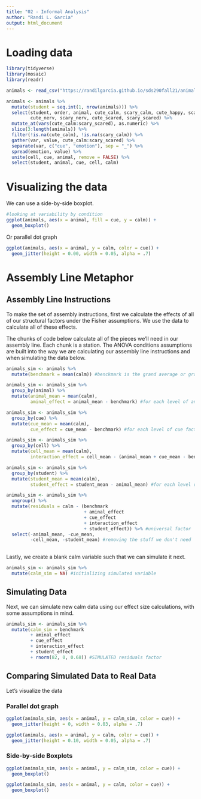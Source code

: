 ```yaml
---
title: "02 - Informal Analysis"
author: "Randi L. Garcia"
output: html_document
---
```


# Loading data

```r
library(tidyverse)
library(mosaic)
library(readr)

animals <- read_csv("https://randilgarcia.github.io/sds290fall21/animals.csv")

animals <- animals %>%
  mutate(student = seq.int(1, nrow(animals))) %>%
  select(student, order, animal, cute_calm, scary_calm, cute_happy, scary_happy, 
         cute_nerv, scary_nerv, cute_scared, scary_scared) %>%
  mutate_at(vars(cute_calm:scary_scared), as.numeric) %>%
  slice(3:length(animals)) %>% 
  filter(!is.na(cute_calm), !is.na(scary_calm)) %>%
  gather(var, value, cute_calm:scary_scared) %>%
  separate(var, c("cue", "emotion"), sep = "_") %>%
  spread(emotion, value) %>%
  unite(cell, cue, animal, remove = FALSE) %>%
  select(student, animal, cue, cell, calm) 
```

# Visualizing the data

We can use a side-by-side boxplot.

```r
#looking at variability by condition
ggplot(animals, aes(x = animal, fill = cue, y = calm)) +
  geom_boxplot()
```

Or parallel dot graph

```r
ggplot(animals, aes(x = animal, y = calm, color = cue)) +
  geom_jitter(height = 0.00, width = 0.05, alpha = .7)
```

# Assembly Line Metaphor

## Assembly Line Instructions

To make the set of assembly instructions, first we calculate the effects of all of our structural factors under the Fisher assumptions. We use the data to calculate all of these effects.

The chunks of code below calculate all of the pieces we'll need in our assembly line. Each chunk is a station. The ANOVA conditions assumptions are built into the way we are calculating our assembly line instructions and when simulating the data below. 

```r
animals_sim <- animals %>%
  mutate(benchmark = mean(calm)) #benckmark is the grand average or grand mean
```

```r
animals_sim <- animals_sim %>%
  group_by(animal) %>%
  mutate(animal_mean = mean(calm),
         aminal_effect = animal_mean - benchmark) #for each level of animal factor
```

```r
animals_sim <- animals_sim %>%
  group_by(cue) %>%
  mutate(cue_mean = mean(calm),
         cue_effect = cue_mean - benchmark) #for each level of cue factor
```

```r
animals_sim <- animals_sim %>%
  group_by(cell) %>%
  mutate(cell_mean = mean(calm),
         interaction_effect = cell_mean - (animal_mean + cue_mean - benchmark)) #for each cell of interaction
```

```r
animals_sim <- animals_sim %>%
  group_by(student) %>% 
  mutate(student_mean = mean(calm),
         student_effect = student_mean - animal_mean) #for each level of student factor, nuisance factor
```

```r
animals_sim <- animals_sim %>%
  ungroup() %>%
  mutate(residuals = calm - (benchmark 
                             + aminal_effect 
                             + cue_effect 
                             + interaction_effect 
                             + student_effect)) %>% #universal factor
  select(-animal_mean, -cue_mean, 
         -cell_mean, -student_mean) #removing the stuff we don't need
  
```

Lastly, we create a blank calm variable such that we can simulate it next.  

```r
animals_sim <- animals_sim %>%
  mutate(calm_sim = NA) #initializing simulated variable
```

## Simulating Data

Next, we can simulate new calm data using our effect size calculations, with some assumptions in mind. 

```r
animals_sim <- animals_sim %>%
  mutate(calm_sim = benchmark 
         + aminal_effect 
         + cue_effect 
         + interaction_effect 
         + student_effect
         + rnorm(82, 0, 0.68)) #SIMULATED residuals factor
```

## Comparing Simulated Data to Real Data

Let's visualize the data

### Parallel dot graph

```r
ggplot(animals_sim, aes(x = animal, y = calm_sim, color = cue)) +
  geom_jitter(height = 0, width = 0.03, alpha = .7)
```

```r
ggplot(animals, aes(x = animal, y = calm, color = cue)) +
  geom_jitter(height = 0.10, width = 0.05, alpha = .7)
```

### Side-by-side Boxplots

```r
ggplot(animals_sim, aes(x = animal, y = calm_sim, color = cue)) +
  geom_boxplot()
```

```r
ggplot(animals_sim, aes(x = animal, y = calm, color = cue)) +
  geom_boxplot()
```


